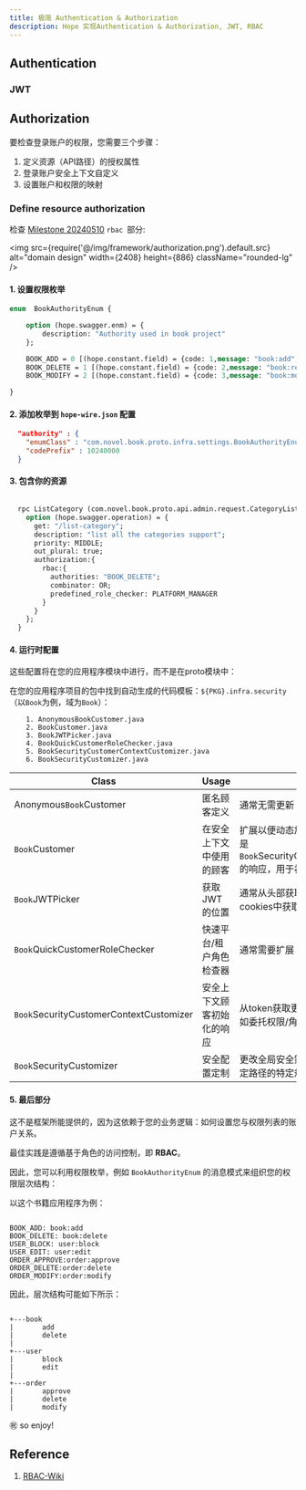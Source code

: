 ```yaml
---
title: 极简 Authentication & Authorization
description: Hope 实现Authentication & Authorization, JWT, RBAC
---
```


## Authentication

### JWT

## Authorization

要检查登录账户的权限，您需要三个步骤：

1. 定义资源（API路径）的授权属性
2. 登录账户安全上下文自定义
3. 设置账户和权限的映射

### Define resource authorization

检查 [Milestone 20240510](/zhCN-docs/milestone/milestone-20240510#rbac) `rbac `部分:

<img src={require('@/img/framework/authorization.png').default.src} alt="domain design" width={2408} height={886} className="rounded-lg" />


#### **1.** 设置权限枚举

```protobuf
enum  BookAuthorityEnum {

    option (hope.swagger.enm) = {
        description: "Authority used in book project"
    };

    BOOK_ADD = 0 [(hope.constant.field) = {code: 1,message: "book:add", message2: "Authority to add book"}];
    BOOK_DELETE = 1 [(hope.constant.field) = {code: 2,message: "book:remove", message2: "Authority to delete book"}];
    BOOK_MODIFY = 2 [(hope.constant.field) = {code: 3,message: "book:modify", message2: "Authority to modify book"}];

}
```

#### **2.** 添加枚举到 `hope-wire.json` 配置

```json
  "authority" : {
    "enumClass" : "com.novel.book.proto.infra.settings.BookAuthorityEnum",
    "codePrefix" : 10240000
  }
```

#### **3.** 包含你的资源

```protobuf

  rpc ListCategory (com.novel.book.proto.api.admin.request.CategoryListRequest) returns (com.novel.book.proto.api.admin.response.CategoryVoResponse) {
    option (hope.swagger.operation) = {
      get: "/list-category";
      description: "list all the categories support";
      priority: MIDDLE;
      out_plural: true;
      authorization:{
        rbac:{
          authorities: "BOOK_DELETE";
          combinator: OR;
          predefined_role_checker: PLATFORM_MANAGER
        }
      }
    };
  }
```

#### **4.** 运行时配置

这些配置将在您的应用程序模块中进行，而不是在proto模块中：

在您的应用程序项目的包中找到自动生成的代码模板：`${PKG}.infra.security`（以`Book`为例，域为`Book`）：

```shell
    1. AnonymousBookCustomer.java       
    2. BookCustomer.java                
    3. BookJWTPicker.java               
    4. BookQuickCustomerRoleChecker.java
    5. BookSecurityCustomerContextCustomizer.java
    6. BookSecurityCustomizer.java
```

| Class                                   | Usage         | Comment                                                                       |
|-----------------------------------------|---------------|-------------------------------------------------------------------------------|
| Anonymous`Book`Customer                 | 匿名顾客定义        | 通常无需更新                                                                        |
| `Book`Customer                          | 在安全上下文中使用的顾客  | 扩展以便动态加载附加字段，如权限，通常是`Book`SecurityCustomerContextCustomizer的响应，用于初始化并进行包装，需扩展 |
| `Book`JWTPicker                         | 获取JWT的位置      | 通常从头部获取，但也可以从会话或cookies中获取                                                    |
| `Book`QuickCustomerRoleChecker          | 快速平台/租户角色检查器  | 通常需要扩展                                                                        |
| `Book`SecurityCustomerContextCustomizer | 安全上下文顾客初始化的响应 | 从token获取更多详细信息，创建新的顾客，如委托权限/角色获取器                                             |
| `Book`SecurityCustomizer                | 安全配置定制        | 更改全局安全策略：如默认访问检查，或特定路径的特定规则                                                   |


#### **5.** 最后部分

这不是框架所能提供的，因为这依赖于您的业务逻辑：如何设置您与权限列表的账户关系。

最佳实践是遵循基于角色的访问控制，即 **RBAC**。

因此，您可以利用权限枚举，例如 `BookAuthorityEnum` 的消息模式来组织您的权限层次结构：

以这个书籍应用程序为例：

```

BOOK_ADD: book:add
BOOK_DELETE: book:delete
USER_BLOCK: user:block
USER_EDIT: user:edit
ORDER_APPROVE:order:approve
ORDER_DELETE:order:delete
ORDER_MODIFY:order:modify

```

因此，层次结构可能如下所示：

```shell

+---book
|       add
|       delete
|
+---user
|       block
|       edit
|
+---order
|       approve
|       delete
|       modify

```

㊗️ so enjoy!

## Reference

1. [RBAC-Wiki](https://en.wikipedia.org/wiki/Role-based_access_control)
